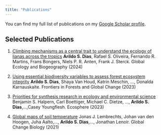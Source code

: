 ```yaml
---
title: "Publications"
---
```



You can find my full list of publications on my [Google Scholar profile](https://scholar.google.com.br/citations?user=TZE1QnQAAAAJ&hl=pt-BR).

## Selected Publications

1. [Climbing mechanisms as a central trait to understand the ecology of lianas across the tropics](https://onlinelibrary.wiley.com/doi/full/10.1111/geb.13846)
   **Arildo S. Dias**, Rafael S. Oliveira, Fernando R. Martins, Frans Bongers, Niels P. R. Anten, Frank J. Sterck. Global Ecology and Biogeography (2024)

2. [Using essential biodiversity variables to assess forest ecosystem integrity](https://www.frontiersin.org/articles/10.3389/ffgc.2023.1098901/full)
   **Arildo S. Dias**, Shaya Van Houd, Katrin Meschin, ..., Donalda Karnauskaite. Frontiers in Forests and Global Change (2023)

3. [Priorities for synthesis research in ecology and environmental science](https://esajournals.onlinelibrary.wiley.com/doi/full/10.1002/ecs2.4342)
   Benjamin S. Halpern, Carl Boettiger, Michael C. Dietze, ..., **Arildo S. Dias**,...,Casey Youngflesh. Ecosphere (2023)

4. [Global maps of soil temperature](https://onlinelibrary.wiley.com/doi/full/10.1111/gcb.16060)
   Jonas J. Lembrechts, Johan van den Hoogen, Juha Aalto,..., **Arildo S. Dias**,..., Jonathan Lenoir. Global Change Biology (2021)



